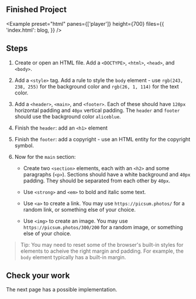 
## Finished Project

<Example
  preset="html"
  panes={['player']}
  height={700}
  files={{
    'index.html': blog,
  }}
/>

## Steps

1. Create or open an HTML file. Add a `<DOCTYPE>`, `<html>`, `<head>`, and `<body>`.

1. Add a `<style>` tag. Add a rule to style the `body` element - use `rgb(243, 238, 255)` for the background color and `rgb(26, 1, 114)` for the text color.

1. Add a `<header>`, `<main>`, and `<footer>`. Each of these should have `120px` horizontal padding and `40px` vertical padding. The `header` and `footer` should use the background color `aliceblue`.

1. Finish the `header`: add an `<h1>` element

1. Finish the `footer`: add a copyright - use an HTML entity for the copyright symbol.

1. Now for the `main` section:

   - Create two `<section>` elements, each with an `<h2>` and some paragraphs (`<p>`). Sections should have a white background and `40px` padding. They should be separated from each other by `40px`.

   - Use `<strong>` and `<em>` to bold and italic some text.

   - Use `<a>` to create a link. You may use `https://picsum.photos/` for a random link, or something else of your choice.

   - Use `<img>` to create an image. You may use `https://picsum.photos/300/200` for a random image, or something else of your choice.

> Tip: You may need to reset some of the browser's built-in styles for elements to acheive the right margin and padding. For example, the `body` element typically has a built-in margin.

## Check your work

The next page has a possible implementation.
